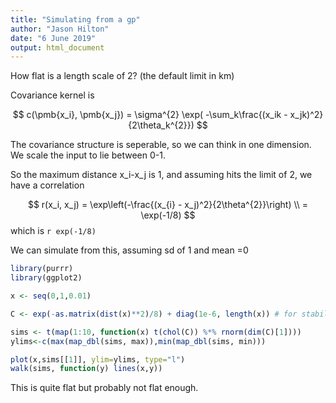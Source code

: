 ```yaml
---
title: "Simulating from a gp"
author: "Jason Hilton"
date: "6 June 2019"
output: html_document
---
```





How flat is a length scale of 2? (the default limit in km)

Covariance kernel is

$$
c(\pmb{x_i}, \pmb{x_j}) = \sigma^{2} \exp( -\sum_k\frac{(x_ik - x_jk)^2}{2\theta_k^{2}})
$$


The covariance structure is seperable, so we can think in one dimension.
We scale the input to lie between 0-1.

So the maximum distance x_i-x_j is 1, and assuming \theta hits the limit of 2, we have 
a correlation 

$$
r(x_i, x_j) = \exp\left(-\frac{(x_{i} - x_j)^2}{2\theta^{2}}\right) \\
= \exp(-1/8)
$$
which is `r exp(-1/8)`


We can simulate from this, assuming sd of 1 and mean =0

```r

library(purrr)
library(ggplot2)

x <- seq(0,1,0.01)

C <- exp(-as.matrix(dist(x)**2)/8) + diag(1e-6, length(x)) # for stability

sims <- t(map(1:10, function(x) t(chol(C)) %*% rnorm(dim(C)[1])))
ylims<-c(max(map_dbl(sims, max)),min(map_dbl(sims, min)))

plot(x,sims[[1]], ylim=ylims, type="l")
walk(sims, function(y) lines(x,y))


```


This is quite flat but probably not flat enough.


